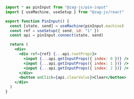 ```jsx
import * as pinInput from "@zag-js/pin-input"
import { useMachine, useSetup } from "@zag-js/react"

export function PinInput() {
  const [state, send] = useMachine(pinInput.machine)
  const ref = useSetup({ send, id: "1" })
  const api = pinInput.connect(state, send)

  return (
    <div>
      <div ref={ref} {...api.rootProps}>
        <input {...api.getInputProps({ index: 0 })} />
        <input {...api.getInputProps({ index: 1 })} />
        <input {...api.getInputProps({ index: 2 })} />
      </div>
      <button onClick={api.clearValue}>Clear</button>
    </div>
  )
}
```
